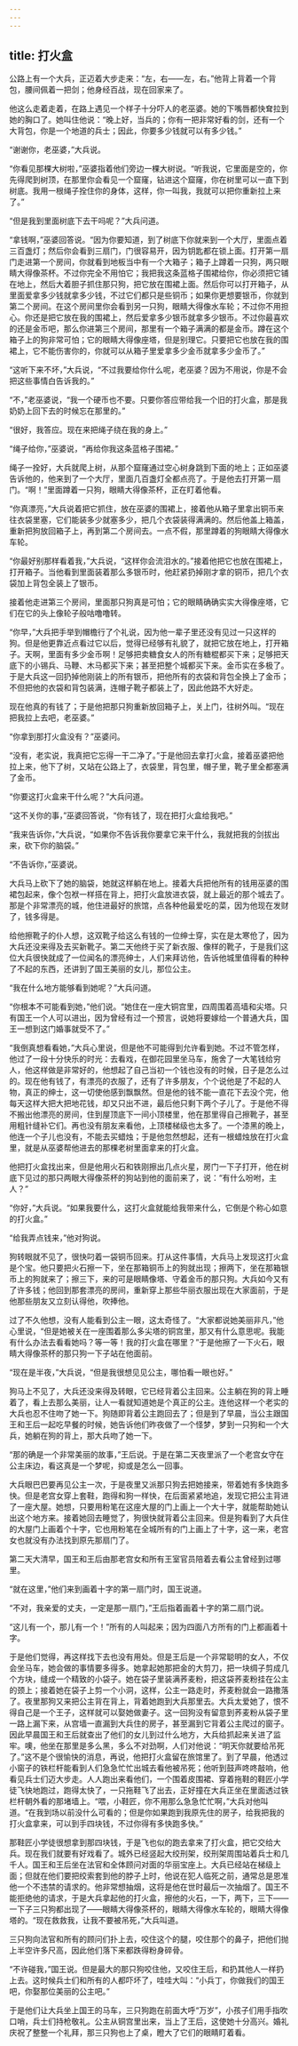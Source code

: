 ```yaml
---
---
---
```

title: 打火盒
---



公路上有一个大兵，正迈着大步走来：“左，右——左，右。”他背上背着一个背包，腰间佩着一把剑；他身经百战，现在回家来了。

他这么走着走着，在路上遇见一个样子十分吓人的老巫婆。她的下嘴唇都快耷拉到她的胸口了。她叫住他说：“晚上好，当兵的；你有一把非常好看的剑，还有一个大背包，你是一个地道的兵士；因此，你要多少钱就可以有多少钱。”

“谢谢你，老巫婆，”大兵说。

“你看见那棵大树啦，”巫婆指着他们旁边一棵大树说。“听我说，它里面是空的，你先得爬到树顶，在那里你会看见一个窟窿，钻进这个窟窿，你在树里可以一直下到树底。我用一根绳子拴住你的身体，这样，你一叫我，我就可以把你重新拉上来了。”

“但是我到里面树底下去干吗呢？”大兵问道。

“拿钱啊，”巫婆回答说。“因为你要知道，到了树底下你就来到一个大厅，里面点着三百盏灯；然后你会看到三扇门，门很容易开，因为钥匙都在锁上面。打开第一扇门走进第一个房间，你就看到地板当中有一个大箱子；箱子上蹲着一只狗，两只眼睛大得像茶杯。不过你完全不用怕它；我把我这条蓝格子围裙给你，你必须把它铺在地上，然后大着胆子抓住那只狗，把它放在围裙上面。然后你可以打开箱子，从里面爱拿多少钱就拿多少钱，不过它们都只是些铜币；如果你更想要银币，你就到第二个房间。在这个房间里你会看到另一只狗，眼睛大得像水车轮；不过你不用担心。你还是把它放在我的围裙上，然后爱拿多少银币就拿多少银币。不过你最喜欢的还是金币吧，那么你进第三个房间，那里有一个箱子满满的都是金币。蹲在这个箱子上的狗非常可怕；它的眼睛大得像座塔，但是别理它。只要把它也放在我的围裙上，它不能伤害你的，你就可以从箱子里爱拿多少金币就拿多少金币了。”

“这听下来不坏，”大兵说，“不过我要给你什么呢，老巫婆？因为不用说，你是不会把这些事情白告诉我的。”

“不，”老巫婆说，“我一个硬币也不要。只要你答应带给我一个旧的打火盒，那是我奶奶上回下去的时候忘在那里的。”

“很好，我答应。现在来把绳子绕在我的身上。”

“绳子给你，”巫婆说，“再给你我这条蓝格子围裙。”

绳子一拴好，大兵就爬上树，从那个窟窿通过空心树身跳到下面的地上；正如巫婆告诉他的，他来到了一个大厅，里面几百盏灯全都点亮了。于是他去打开第一扇门。“啊！”里面蹲着一只狗，眼睛大得像茶杯，正在盯着他看。

“你真漂亮，”大兵说着把它抓住，放在巫婆的围裙上，接着他从箱子里拿出铜币来往衣袋里塞，它们能装多少就塞多少，把几个衣袋装得满满的。然后他盖上箱盖，重新把狗放回箱子上，再到第二个房间去。一点不假，那里蹲着的狗眼睛大得像水车轮。

“你最好别那样看着我，”大兵说，“这样你会流泪水的。”接着他把它也放在围裙上，打开箱子。当他看到里面装着那么多银币时，他赶紧扔掉刚才拿的铜币，把几个衣袋加上背包全装上了银币。

接着他走进第三个房间，里面那只狗真是可怕；它的眼睛确确实实大得像座塔，它们在它的头上像轮子般咕噜噜转。

“你早，”大兵把手举到帽檐行了个礼说，因为他一辈子里还没有见过一只这样的狗。但是他更靠近点看过它以后，觉得已经够有礼貌了，就把它放在地上，打开箱子。天啊，里面有多少金币啊！足够把卖糖食女人的所有糖棍都买下来；足够把天底下的小锡兵、马鞭、木马都买下来；甚至把整个城都买下来。金币实在多极了。于是大兵这一回扔掉他刚装上的所有银币，把他所有的衣袋和背包全换上了金币；不但把他的衣袋和背包装满，连帽子靴子都装上了，因此他路不大好走。

现在他真的有钱了；于是他把那只狗重新放回箱子上，关上门，往树外叫。“现在把我拉上去吧，老巫婆。”

“你拿到那打火盒没有？”巫婆问。

“没有，老实说，我真把它忘得一干二净了。”于是他回去拿打火盒，接着巫婆把他拉上来，他下了树，又站在公路上了，衣袋里，背包里，帽子里，靴子里全都塞满了金币。

“你要这打火盒来干什么呢？”大兵问道。

“这不关你的事，”巫婆回答说，“你有钱了，现在把打火盒给我吧。”

“我来告诉你，”大兵说，“如果你不告诉我你要拿它来干什么，我就把我的剑拔出来，砍下你的脑袋。”

“不告诉你，”巫婆说。

大兵马上砍下了她的脑袋，她就这样躺在地上。接着大兵把他所有的钱用巫婆的围裙包起来，像个包袱一样搭在背上，把打火盒放进衣袋，就上最近的那个城去了。那是个非常漂亮的城，他住进最好的旅馆，点各种他最爱吃的菜，因为他现在发财了，钱多得是。

给他擦靴子的仆人想，这双靴子给这么有钱的一位绅士穿，实在是太寒伧了，因为大兵还没来得及去买新靴子。第二天他终于买了新衣服、像样的靴子，于是我们这位大兵很快就成了一位闻名的漂亮绅士，人们来拜访他，告诉他城里值得看的种种了不起的东西，还讲到了国王美丽的女儿，那位公主。

“我在什么地方能够看到她呢？”大兵问道。

“你根本不可能看到她，”他们说。“她住在一座大铜宫里，四周围着高墙和尖塔。只有国王一个人可以进出，因为曾经有过一个预言，说她将要嫁给一个普通大兵，国王一想到这门婚事就受不了。”

“我倒真想看看她，”大兵心里说，但是他不可能得到允许看到她。不过不管怎样，他过了一段十分快乐的时光：去看戏，在御花园里坐马车，施舍了一大笔钱给穷人，他这样做是非常好的，他想起了自己当初一个钱也没有的时候，日子是怎么过的。现在他有钱了，有漂亮的衣服了，还有了许多朋友，个个说他是了不起的人物，真正的绅士，这一切使他感到飘飘然。但是他的钱不能一直花下去没个完，他每天这样大把大把地花钱，却又只出不进，最后他只剩下两个子儿了。于是他不得不搬出他漂亮的房间，住到屋顶底下一间小顶楼里，他在那里得自己擦靴子，甚至用粗针缝补它们。再也没有朋友来看他，上顶楼梯级也太多了。一个漆黑的晚上，他连一个子儿也没有，不能去买蜡烛；于是他忽然想起，还有一根蜡烛放在打火盒里，就是从巫婆帮他进去的那棵老树里面拿来的打火盒。

他把打火盒找出来，但是他用火石和铁刚擦出几点火星，房门一下子打开，他在树底下见过的那只两眼大得像茶杯的狗站到他的面前来了，说：“有什么吩咐，主人？”

“你好，”大兵说。“如果我要什么，这打火盒就能给我带来什么，它倒是个称心如意的打火盒。”

“给我弄点钱来，”他对狗说。

狗转眼就不见了，很快叼着一袋铜币回来。打从这件事情，大兵马上发现这打火盒是个宝。他只要把火石擦一下，坐在那箱铜币上的狗就出现；擦两下，坐在那箱银币上的狗就来了；擦三下，来的可是眼睛像塔、守着金币的那只狗。大兵如今又有了许多钱；他回到那套漂亮的房间，重新穿上那些华丽衣服出现在大家面前，于是他那些朋友又立刻认得他，吹捧他。

过了不久他想，没有人能看到公主一眼，这太奇怪了。“大家都说她美丽非凡，”他心里说，“但是她被关在一座围着那么多尖塔的铜宫里，那又有什么意思呢。我能有什么办法去看看她吗？等一等！我的打火盒在哪里？”于是他擦了一下火石，眼睛大得像茶杯的那只狗一下子站在他面前。

“现在是半夜，”大兵说，“但是我很想见见公主，哪怕看一眼也好。”

狗马上不见了，大兵还没来得及转眼，它已经背着公主回来。公主躺在狗的背上睡着了，看上去那么美丽，让人一看就知道她是个真正的公主。连他这样一个老实的大兵也忍不住吻了她一下。狗随即背着公主跑回去了；但是到了早晨，当公主跟国王和王后一起吃早餐的时候，她告诉他们昨夜做了一个怪梦，梦到一只狗和一个大兵，她躺在狗的背上，那大兵吻了她一下。

“那的确是一个非常美丽的故事，”王后说。于是在第二天夜里派了一个老宫女守在公主床边，看这真是一个梦呢，抑或是怎么一回事。

大兵眼巴巴要再见公主一次，于是夜里又派那只狗去把她接来，带着她有多快跑多快。但是老宫女穿上套鞋，跑得和狗一样快，在后面紧紧地追，发现它把公主背进了一座大屋。她想，只要用粉笔在这座大屋的门上画上一个大十字，就能帮助她认出这个地方来。接着她回去睡觉了，狗很快就背着公主回来。但是狗看到了大兵住的大屋门上画着个十字，它也用粉笔在全城所有的门上画上了十字，这一来，老宫女也就没有办法找到原先那扇门了。

第二天大清早，国王和王后由那老宫女和所有王室官员陪着去看公主曾经到过哪里。

“就在这里，”他们来到画着十字的第一扇门时，国王说道。

“不对，我亲爱的丈夫，一定是那一扇门，”王后指着画着十字的第二扇门说。

“这儿有一个，那儿有一个！”所有的人叫起来；因为四面八方所有的门上都画着十字。

于是他们觉得，再这样找下去也没有用处。但是王后是一个非常聪明的女人，不仅会坐马车，她会做的事情要多得多。她拿起她那把金的大剪刀，把一块绸子剪成几个方块，缝成一个精致的小袋子。她在袋子里装满荞麦粉，把这袋荞麦粉挂在公主的颈上；接着她在袋子上剪一个小洞，这样，公主一路走时，荞麦粉就会一路撒落了。夜里那狗又来把公主背在背上，背着她跑到大兵那里去。大兵太爱她了，恨不得自己是一个王子，这样就可以娶她做妻子。这一回狗没有留意到荞麦粉从袋子里一路上漏下来，从宫墙一直漏到大兵住的房子，甚至漏到它背着公主爬过的窗子。因此早晨国王和王后就查出了他们的女儿到过什么地方，大兵给抓起来关进了监牢。噢，他坐在那里是多么黑，多么不对劲啊，人们对他说：“明天你就要给吊死了。”这不是个很愉快的消息，再说，他把打火盒留在旅馆里了。到了早晨，他透过小窗子的铁栏杆能看到人们急急忙忙出城去看他被吊死；他听到鼓声咚咚敲响，他看见兵士们迈大步走。人人跑出来看他们，一个围着皮围裙、穿着拖鞋的鞋匠小学徒飞快地跑过，跑得太快了，一只拖鞋飞了出去，正好撞在大兵正坐在里面透过铁栏杆朝外看的那堵墙上。“喂，小鞋匠，你不用那么急急忙忙啊，”大兵对他叫道。“在我到场以前没什么可看的；但是你如果跑到我原先住的房子，给我把我的打火盒拿来，可以到手四块钱，不过你得有多快跑多快。”

那鞋匠小学徒很想拿到那四块钱，于是飞也似的跑去拿来了打火盒，把它交给大兵。现在我们就要有好戏看了。城外已经竖起大绞刑架，绞刑架周围站着兵士和几千人。国王和王后坐在法官和全体顾问对面的华丽宝座上。大兵已经站在梯级上面；但就在他们要把绞索套到他的脖子上时，他说在犯人临死之前，通常总是恩准他一个不违禁的请求的。他非常想抽烟，这将是他在世时最后一次抽烟了。国王不能拒绝他的请求，于是大兵拿起他的打火盒，擦他的火石，一下，两下，三下——一下子三只狗都出现了——眼睛大得像茶杯的，眼睛大得像水车轮的，眼睛大得像塔的。“现在救救我，让我不要被吊死，”大兵叫道。

三只狗向法官和所有的顾问们扑上去，咬住这个的腿，咬住那个的鼻子，把他们抛上半空许多尺高，因此他们落下来都跌得粉身碎骨。

“不许碰我，”国王说。但是最大的那只狗咬住他，又咬住王后，和扔其他人一样扔上去。这时候兵士们和所有的人都吓坏了，哇哇大叫：“小兵丁，你做我们的国王吧，你娶那位美丽的公主吧。”

于是他们让大兵坐上国王的马车，三只狗跑在前面大呼“万岁”，小孩子们用手指吹口哨，兵士们持枪敬礼。公主从铜宫里出来，当上了王后，这使她十分高兴。婚礼庆祝了整整一个礼拜，那三只狗也上了桌，瞪大了它们的眼睛盯着看。